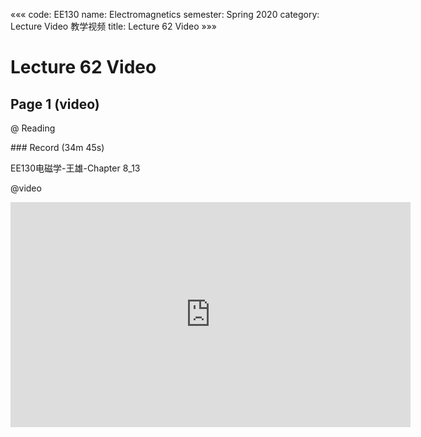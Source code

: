 «««
code: EE130
name: Electromagnetics
semester: Spring 2020
category: Lecture Video 教学视频
title: Lecture 62 Video
»»»

# Lecture 62 Video

## Page 1 (video)

@ Reading

<div class="markdown-body">
### Record (34m 45s)

EE130电磁学-王雄-Chapter 8_13
</div>

@video

<iframe src="https://sbbrisk.com/e/yz43vpmu8m0x.html" frameborder=0 marginwidth=0 marginheight=0 scrolling=no width=640 height=360 allowfullscreen></iframe>
